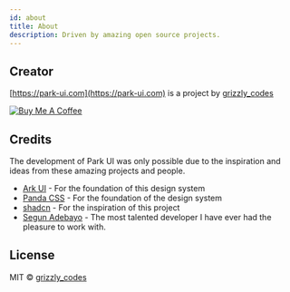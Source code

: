 ```yaml
---
id: about
title: About
description: Driven by amazing open source projects.
---
```


## Creator

[https://park-ui.com](https://park-ui.com) is a project by [grizzly_codes](https://twitter.com/grizzly_codes)

<a href="https://www.buymeacoffee.com/grizzlycodes" target="_blank">
  <img
    src="https://cdn.buymeacoffee.com/buttons/v2/default-yellow.png"
    alt="Buy Me A Coffee"
    style={{ height: '44px' }}
  />
</a>

## Credits

The development of Park UI was only possible due to the inspiration and ideas from these amazing projects and people.

- [Ark UI](https://ark-ui.com) - For the foundation of this design system
- [Panda CSS](https://panda-css.com) - For the foundation of the design system
- [shadcn](https://twitter.com/shadcn) - For the inspiration of this project
- [Segun Adebayo](https://twitter.com/thesegunadebayo) - The most talented developer I have ever had the pleasure to work with.

## License

MIT © [grizzly_codes](https://twitter.com/grizzly_codes)
